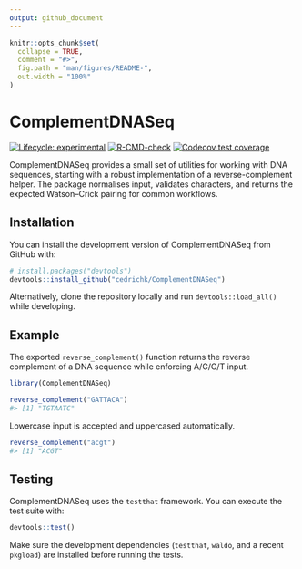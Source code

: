 ```yaml
---
output: github_document
---
```


<!-- README.md is generated from README.Rmd. Please edit that file -->

```r
knitr::opts_chunk$set(
  collapse = TRUE,
  comment = "#>",
  fig.path = "man/figures/README-",
  out.width = "100%"
)
```

# ComplementDNASeq

<!-- badges: start -->
[![Lifecycle: experimental](https://img.shields.io/badge/lifecycle-experimental-orange.svg)](https://lifecycle.r-lib.org/articles/stages.html#experimental)
[![R-CMD-check](https://github.com/CEDRICHK/ComplementDNASeq/actions/workflows/R-CMD-check.yaml/badge.svg)](https://github.com/CEDRICHK/ComplementDNASeq/actions/workflows/R-CMD-check.yaml)
[![Codecov test coverage](https://codecov.io/gh/CEDRICHK/ComplementDNASeq/graph/badge.svg)](https://app.codecov.io/gh/CEDRICHK/ComplementDNASeq)
<!-- badges: end -->

ComplementDNASeq provides a small set of utilities for working with DNA sequences, starting with a robust implementation of a reverse-complement helper. The package normalises input, validates characters, and returns the expected Watson–Crick pairing for common workflows.

## Installation

You can install the development version of ComplementDNASeq from GitHub with:

``` r
# install.packages("devtools")
devtools::install_github("cedrichk/ComplementDNASeq")
```

Alternatively, clone the repository locally and run `devtools::load_all()` while developing.

## Example

The exported `reverse_complement()` function returns the reverse complement of a DNA sequence while enforcing A/C/G/T input.

```r
library(ComplementDNASeq)

reverse_complement("GATTACA")
#> [1] "TGTAATC"
```

Lowercase input is accepted and uppercased automatically.

```r
reverse_complement("acgt")
#> [1] "ACGT"
```

## Testing

ComplementDNASeq uses the `testthat` framework. You can execute the test suite with:

``` r
devtools::test()
```

Make sure the development dependencies (`testthat`, `waldo`, and a recent `pkgload`) are installed before running the tests.
